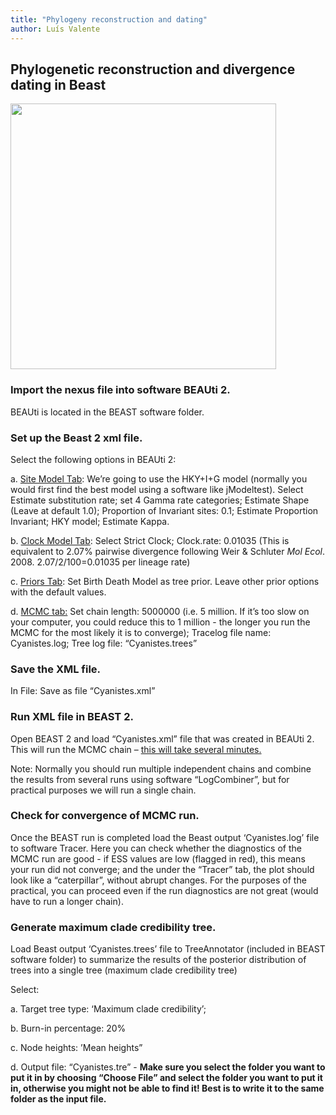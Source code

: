 ```yaml
---
title: "Phylogeny reconstruction and dating"
author: Luís Valente
---
```


## Phylogenetic reconstruction and divergence dating in Beast

![](images/beast-banner.png){width="425"}

### Import the nexus file into software BEAUti 2.

BEAUti is located in the BEAST software folder.

### Set up the Beast 2 xml file.

Select the following options in BEAUti 2:

a\. [Site Model Tab]{.underline}: We're going to use the HKY+I+G model (normally you would first find the best model using a software like jModeltest). Select Estimate substitution rate; set 4 Gamma rate categories; Estimate Shape (Leave at default 1.0); Proportion of Invariant sites: 0.1; Estimate Proportion Invariant; HKY model; Estimate Kappa.

b\. [Clock Model Tab]{.underline}: Select Strict Clock; Clock.rate: 0.01035 (This is equivalent to 2.07% pairwise divergence following Weir & Schluter *Mol Ecol*. 2008. 2.07/2/100=0.01035 per lineage rate)

c\. [Priors Tab]{.underline}: Set Birth Death Model as tree prior. Leave other prior options with the default values.

d\. [MCMC tab:]{.underline} Set chain length: 5000000 (i.e. 5 million. If it's too slow on your computer, you could reduce this to 1 million - the longer you run the MCMC for the most likely it is to converge); Tracelog file name: Cyanistes.log; Tree log file: "Cyanistes.trees"

### Save the XML file.

In File: Save as file "Cyanistes.xml"

### Run XML file in BEAST 2.

Open BEAST 2 and load "Cyanistes.xml" file that was created in BEAUti 2. This will run the MCMC chain -- [this will take several minutes.]{.underline}

Note: Normally you should run multiple independent chains and combine the results from several runs using software "LogCombiner", but for practical purposes we will run a single chain.

### Check for convergence of MCMC run.

Once the BEAST run is completed load the Beast output 'Cyanistes.log' file to software Tracer. Here you can check whether the diagnostics of the MCMC run are good - if ESS values are low (flagged in red), this means your run did not converge; and the under the "Tracer" tab, the plot should look like a "caterpillar", without abrupt changes. For the purposes of the practical, you can proceed even if the run diagnostics are not great (would have to run a longer chain).

### Generate maximum clade credibility tree.

Load Beast output 'Cyanistes.trees' file to TreeAnnotator (included in BEAST software folder) to summarize the results of the posterior distribution of trees into a single tree (maximum clade credibility tree)

Select:

a\. Target tree type: 'Maximum clade credibility';

b\. Burn-in percentage: 20%

c\. Node heights: 'Mean heights"

d\. Output file: "Cyanistes.tre" - **Make sure you select the folder you want to put it in by choosing "Choose File" and select the folder you want to put it in, otherwise you might not be able to find it! Best is to write it to the same folder as the input file.**
